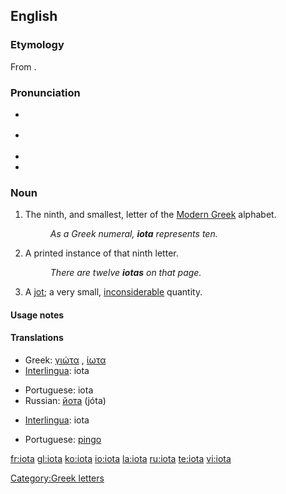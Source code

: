 {{letter_disp2|theta|&nbsp;&nbsp; [[image:Greek_uc_iota.png|20px]][[image:Greek_lc_iota.png|18px]] &nbsp;&nbsp; |kappa|γιώτα|Ι|ι}}
==English==

===Etymology===
From {{etyl|grc|en}} {{term|ἰῶτα|tr=iōta|lang=grc|sc=polytonic}}.

===Pronunciation===
* {{a|UK}} {{IPA|/aɪˈəʊtə/}}
* {{a|US}} {{IPA|/aɪˈoʊtə/}}
* {{audio|en-us-iota.ogg|Audio (US)}}
* {{rhymes|əʊtə}}

===Noun===
{{en-noun|s|-}}

# {{uncountable}} The ninth, and smallest, letter of the [[Modern Greek]] alphabet.
#: ''As a Greek numeral, '''iota''' represents ten.''
# {{countable}} A printed instance of that ninth letter.
#: ''There are twelve '''iotas''' on that page.''
# {{countable}} A [[jot]]; a very small, [[inconsiderable]] quantity.

====Usage notes====
{{en-noun-note countable and uncountable senses}}

====Translations====
{{trans-top|Greek letter}}
*Greek: [[γιώτα]] {{n}}, [[ίωτα]] {{n}}
*[[Interlingua]]: iota
{{trans-mid}}
*Portuguese: iota {{m}}
*Russian: [[йота]] (jóta) {{f}}
{{trans-bottom}}

{{trans-top|a small amount}}
*[[Interlingua]]: iota
{{trans-mid}}
*Portuguese: [[pingo]] {{m}}
{{trans-bottom}}

[[Category:Greek letters]]

[[fr:iota]]
[[gl:iota]]
[[ko:iota]]
[[io:iota]]
[[la:iota]]
[[ru:iota]]
[[te:iota]]
[[vi:iota]]